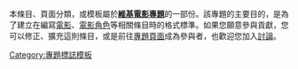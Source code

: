  <noinclude>{{pp-template|small=yes}}</noinclude>{{WPBannerMeta
|PROJECT             = 电影
 |BANNER_NAME        = Template:WikiProject Film
 |substcheck=<includeonly>{{subst:</includeonly><includeonly>substcheck}}</includeonly>
 |small={{{small|}}}
 |category={{{category|¬}}}
 |listas={{{listas|}}}
|IMAGE_LEFT          = Film_reel.svg

|QUALITY_SCALE       = extended
|class={{{class|}}}

|MAIN_ARTICLE     = [[电影]]相关条目
|PORTAL           = 电影
|PORTAL_IMG       = Film_reel.svg

|ASSESSMENT_LINK     = PJ:电影/条目评级
|COMMENTS            = yes
 |COMMENTS_CAT       = 
 |COMMENTS_FORCE     = yes
|IMAGE_LEFT_SMALL = 
|IMAGE_LEFT_LARGE = 

|tf 1={{{actor|}}}
 |TF_1_LINK          = PJ:歌手和演员
 |TF_1_NAME          = 歌手和演员专题
 |TF_1_NESTED        = 
 |TF_1_IMAGE         = Lumierebros.jpg
  |TF_1_SIZE         = 40px
 |TF_1_MAIN_CAT      = 歌手和演员专题条目
}}<noinclude>

本條目、頁面分類，或模板屬於'''[[PJ:电影|維基電影專題]]'''的一部份。該專題的主要目的，是為了建立在編寫[[電影]]、[[:Category:電影角色|電影角色]]等相關條目時的格式標準。如果您願意參與貢獻，您可以修正、擴充這則條目，或是前往[[PJ:电影|專題頁面]]成為參與者，也歡迎您加入[[PJT:专题/电影|討論]]。
[[Category:專題標誌模板]]
</noinclude>